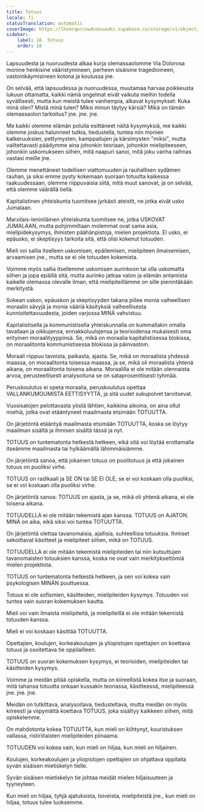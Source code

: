 ```yaml
---
title: Totuus
locale: fi
statusTranslation: automatic
coverImage: https://lhvmrqwrcowdvduuaukz.supabase.co/storage/v1/object/public/strapi-uploads/small_cover-educacion-fundamental.webp-2d51a7828a2b1309555be27f7e2a61a0.webp
sidebar:
    label: 18. Totuus
    order: 18
---
```

Lapsuudesta ja nuoruudesta alkaa kurja olemassaolomme Via Dolorosa monine henkisine vääristymineen, perheen sisäisine tragedioineen, vastoinkäymisineen kotona ja koulussa jne.

On selvää, että lapsuudessa ja nuoruudessa, muutamaa harvaa poikkeusta lukuun ottamatta, kaikki nämä ongelmat eivät vaikuta meihin todella syvällisesti, mutta kun meistä tulee vanhempia, alkavat kysymykset: Kuka minä olen? Mistä minä tulen? Miksi minun täytyy kärsiä? Mikä on tämän olemassaolon tarkoitus? jne. jne. jne.

Me kaikki olemme elämän polulla esittäneet näitä kysymyksiä, me kaikki olemme joskus halunneet tutkia, tiedustella, tuntea niin monien katkeruuksien, pettymysten, kamppailujen ja kärsimysten "miksi", mutta valitettavasti päädymme aina johonkin teoriaan, johonkin mielipiteeseen, johonkin uskomukseen siihen, mitä naapuri sanoi, mitä joku vanha raihnas vastasi meille jne.

Olemme menettäneet todellisen viattomuuden ja rauhallisen sydämen rauhan, ja siksi emme pysty kokemaan suoraan totuutta kaikessa raakuudessaan, olemme riippuvaisia siitä, mitä muut sanovat, ja on selvää, että olemme väärällä tiellä.

Kapitalistinen yhteiskunta tuomitsee jyrkästi ateistit, ne jotka eivät usko Jumalaan.

Marxilais-leniniläinen yhteiskunta tuomitsee ne, jotka USKOVAT JUMALAAN, mutta pohjimmiltaan molemmat ovat sama asia, mielipidekysymys, ihmisten päähänpistoja, mielen projektiota. EI usko, ei epäusko, ei skeptisyys tarkoita sitä, että olisi kokenut totuuden.

Mieli voi sallia itselleen uskomisen, epäilemisen, mielipiteen ilmaisemisen, arvaamisen jne., mutta se ei ole totuuden kokemista.

Voimme myös sallia itsellemme uskomisen aurinkoon tai olla uskomatta siihen ja jopa epäillä sitä, mutta aurinko jatkaa valon ja elämän antamista kaikelle olemassa olevalle ilman, että mielipiteillämme on sille pienintäkään merkitystä.

Sokean uskon, epäuskon ja skeptisyyden takana piilee monia valheellisen moraalin sävyjä ja monia vääriä käsityksiä valheellisesta kunnioitettavuudesta, joiden varjossa MINÄ vahvistuu.

Kapitalistisella ja kommunistisella yhteiskunnalla on kummallakin omalla tavallaan ja oikkujensa, ennakkoluulojensa ja teorioidensa mukaisesti oma erityinen moraalityyppinsä. Se, mikä on moraalia kapitalistisessa blokissa, on moraalitonta kommunistisessa blokissa ja päinvastoin.

Moraali riippuu tavoista, paikasta, ajasta. Se, mikä on moraalista yhdessä maassa, on moraalitonta toisessa maassa, ja se, mikä oli moraalista yhtenä aikana, on moraalitonta toisena aikana. Moraalilla ei ole mitään olennaista arvoa, perusteellisesti analysoituna se on sataprosenttisesti tyhmää.

Peruskoulutus ei opeta moraalia, peruskoulutus opettaa VALLANKUMOUMISTA EETTISYYTTÄ, ja sitä uudet sukupolvet tarvitsevat.

Vuosisatojen pelottavasta yöstä lähtien, kaikkina aikoina, on aina ollut miehiä, jotka ovat etääntyneet maailmasta etsimään TOTUUTTA.

On järjetöntä etääntyä maailmasta etsimään TOTUUTTA, koska se löytyy maailman sisältä ja ihmisen sisältä tässä ja nyt.

TOTUUS on tuntematonta hetkestä hetkeen, eikä sitä voi löytää erottamalla itseämme maailmasta tai hylkäämällä lähimmäisiämme.

On järjetöntä sanoa, että jokainen totuus on puolitotuus ja että jokainen totuus on puoliksi virhe.

TOTUUS on radikaali ja SE ON tai SE EI OLE, se ei voi koskaan olla puoliksi, se ei voi koskaan olla puoliksi virhe.

On järjetöntä sanoa: TOTUUS on ajasta, ja se, mikä oli yhtenä aikana, ei ole toisena aikana.

TOTUUDELLA ei ole mitään tekemistä ajan kanssa. TOTUUS on AJATON. MINÄ on aika, eikä siksi voi tuntea TOTUUTTA.

On järjetöntä olettaa tavanomaisia, ajallisia, suhteellisia totuuksia. Ihmiset sekoittavat käsitteet ja mielipiteet siihen, mikä on TOTUUS.

TOTUUDELLA ei ole mitään tekemistä mielipiteiden tai niin kutsuttujen tavanomaisten totuuksien kanssa, koska ne ovat vain merkityksettömiä mielen projektiota.

TOTUUS on tuntematonta hetkestä hetkeen, ja sen voi kokea vain psykologisen MINÄN puuttuessa.

Totuus ei ole sofismien, käsitteiden, mielipiteiden kysymys. Totuuden voi tuntea vain suoran kokemuksen kautta.

Mieli voi vain ilmaista mielipiteitä, ja mielipiteillä ei ole mitään tekemistä totuuden kanssa.

Mieli ei voi koskaan käsittää TOTUUTTA.

Opettajien, koulujen, korkeakoulujen ja yliopistojen opettajien on koettava totuus ja osoitettava tie oppilailleen.

TOTUUS on suoran kokemuksen kysymys, ei teorioiden, mielipiteiden tai käsitteiden kysymys.

Voimme ja meidän pitää opiskella, mutta on kiireellistä kokea itse ja suoraan, mitä tahansa totuutta onkaan kussakin teoriassa, käsitteessä, mielipiteessä jne. jne. jne.

Meidän on tutkittava, analysoitava, tiedusteltava, mutta meidän on myös kiireesti ja viipymättä koettava TOTUUS, joka sisältyy kaikkeen siihen, mitä opiskelemme.

On mahdotonta kokea TOTUUTTA, kun mieli on kiihtynyt, kouristuksen vallassa, ristiriitaisten mielipiteiden piinaama.

TOTUUDEN voi kokea vain, kun mieli on hiljaa, kun mieli on hiljainen.

Koulujen, korkeakoulujen ja yliopistojen opettajien on ohjattava oppilaita syvän sisäisen mietiskelyn tielle.

Syvän sisäisen mietiskelyn tie johtaa meidät mielen hiljaisuuteen ja tyyneyteen.

Kun mieli on hiljaa, tyhjä ajatuksista, toiveista, mielipiteistä jne., kun mieli on hiljaa, totuus tulee luoksemme.

